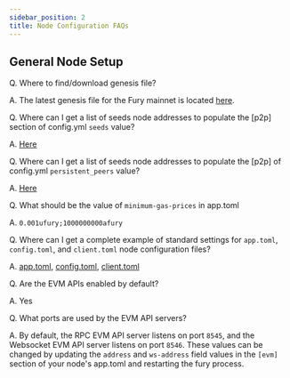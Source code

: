 ```yaml
---
sidebar_position: 2
title: Node Configuration FAQs
---
```


## General Node Setup

Q. Where to find/download genesis file?

A. The latest genesis file for the Fury mainnet is located [here](https://storage.googleapis.com/blackfury-genesis-files/genesis.json).

Q. Where can I get a list of seeds node addresses to populate the [p2p] section of config.yml `seeds` value?

A. [Here](https://polkachu.com/seeds/fury)

Q.  Where can I get a list of seeds node addresses to populate the [p2p] of config.yml `persistent_peers` value?

A. [Here](https://polkachu.com/live_peers/fury)

Q. What should be the value of `minimum-gas-prices` in app.toml

A. `0.001ufury;1000000000afury`

Q. Where can I get a complete example of standard settings for `app.toml`, `config.toml`, and `client.toml` node configuration files?

A. [app.toml](../../static/files/fury.service/app.toml), [config.toml](../../static/files/fury.service/config.toml), [client.toml](../../static/files/fury.service/client.toml)


Q. Are the EVM APIs enabled by default?

A. Yes

Q. What ports are used by the EVM API servers?

A. By default, the RPC EVM API server listens on port `8545`, and the Websocket EVM API server listens on port `8546`. These values can be changed by updating the `address` and `ws-address` field values in the `[evm]` section of your node's app.toml and restarting the fury process.

